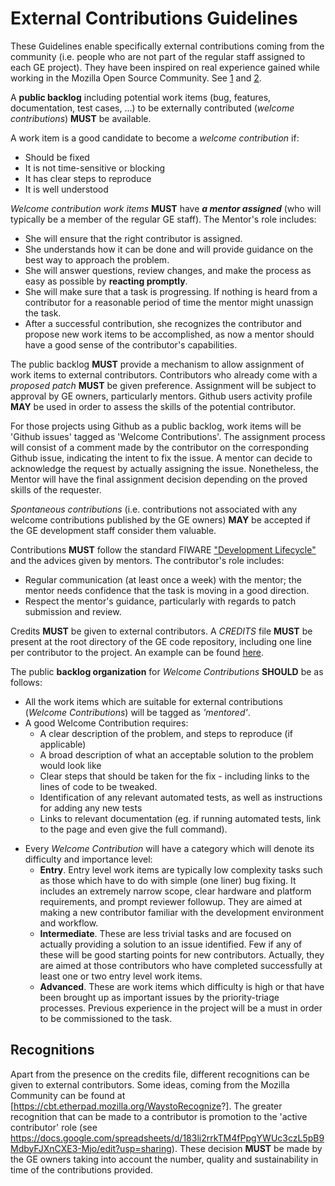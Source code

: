 = External Contributions Guidelines =

These Guidelines enable specifically external contributions coming from the community (i.e. people who are not part of the regular staff assigned to each GE project).
They have been inspired on real experience gained while working in the Mozilla Open Source Community.
See [http://www.joshmatthews.net/deck.js/mentor/] and [https://wiki.mozilla.org/Contribute/Coding/Mentoring]. 

A <b>public backlog</b> including potential work items (bug, features, documentation, test cases, ...)
to be externally contributed (<i>welcome contributions</i>) <b>MUST</b> be available.

A work item is a good candidate to become a <i>welcome contribution</i> if: 

* Should be fixed
* It is not time-sensitive or blocking
* It has clear steps to reproduce
* It is well understood

<i>Welcome contribution work items</i> <b>MUST</b> have <b><i>a mentor assigned</i></b> (who will typically be a member of the regular GE staff). The Mentor's role includes:

* She will ensure that the right contributor is assigned. 
* She understands how it can be done and will provide guidance on the best way to approach the problem. 
* She will answer questions, review changes, and make the process as easy as possible by <b>reacting promptly</b>. 
* She will make sure that a task is progressing. If nothing is heard from a contributor for a reasonable period of time the mentor might unassign the task. 
* After a successful contribution, she recognizes the contributor and propose new work items to be accomplished, as now a mentor should have a good sense of the contributor's capabilities.

The public backlog <b>MUST</b> provide a mechanism to allow assignment of work items to external contributors.
Contributors who already come with a <i>proposed patch</i> <b>MUST</b> be given preference.
Assignment will be subject to approval by GE owners, particularly mentors. Github users activity profile <b>MAY</b> be used in order to assess
the skills of the potential contributor. 

For those projects using Github as a public backlog, work items will be 'Github issues' tagged as 'Welcome Contributions'. The assignment process will consist
of a comment made by the contributor on the corresponding Github issue, indicating the intent to fix the issue. A mentor can decide to acknowledge
the request by actually assigning the issue. Nonetheless, the Mentor will have the final assignment decision depending on the proved skills of the requester.   

<i>Spontaneous contributions</i> (i.e. contributions not associated with any welcome contributions published by the GE owners)
<b>MAY</b> be accepted if the GE development staff consider them valuable.

Contributions <b>MUST</b> follow the standard  FIWARE [[#Development_Lifecycle|"Development Lifecycle"]] and the advices given by mentors. The contributor's role includes:

* Regular communication (at least once a week) with the mentor; the mentor needs confidence that the task is moving in a good direction. 
* Respect the mentor's guidance, particularly with regards to patch submission and review. 

Credits <b>MUST</b> be given to external contributors. A <i>CREDITS</i> file <b>MUST</b> be present at the root directory of the GE code repository,
including one line per contributor to the project. An example can be found [https://github.com/nodejs/node/blob/master/AUTHORS here].

The public <b>backlog organization</b> for <i>Welcome Contributions</i> <b>SHOULD</b> be as follows:

* All the work items which are suitable for external contributions (<i>Welcome Contributions</i>) will be tagged as <i>'mentored'</i>. 
* A good Welcome Contribution requires:
** A clear description of the problem, and steps to reproduce (if applicable)
** A broad description of what an acceptable solution to the problem would look like
** Clear steps that should be taken for the fix - including links to the lines of code to be tweaked. 
** Identification of any relevant automated tests, as well as instructions for adding any new tests
** Links to relevant documentation (eg. if running automated tests, link to the page and even give the full command).

* Every <i>Welcome Contribution</i> will have a category which will denote its difficulty and importance level: 
** <b>Entry</b>. Entry level work items are typically low complexity tasks such as those which have to do with simple (one liner) bug fixing. It includes an extremely narrow scope, clear hardware and platform requirements, and prompt reviewer followup. They are aimed at making a new contributor familiar with the development environment and workflow. 
** <b>Intermediate</b>. These are less trivial tasks and are focused on actually providing a solution to an issue identified. Few if any of these will be good starting points for new contributors. Actually, they are aimed at those contributors who have completed successfully at least one or two entry level work items. 
** <b>Advanced</b>. These are work items which difficulty is high or that have been brought up as important issues by the priority-triage processes. Previous experience in the project will be a must in order to be commissioned to the task.

== Recognitions ==

Apart from the presence on the credits file, different recognitions can be given to external contributors.
Some ideas, coming from the Mozilla Community can be found at [https://cbt.etherpad.mozilla.org/WaystoRecognize?].
The greater recognition that can be made to a contributor is promotion to the 'active contributor' role
(see [[https://docs.google.com/spreadsheets/d/183li2rrkTM4fPpgYWUc3czL5pB9MdbyFJXnCXE3-Mjo/edit?usp=sharing]]).
These decision <b>MUST</b> be made by the GE owners taking into account the number, quality and sustainability in time of the contributions provided.
